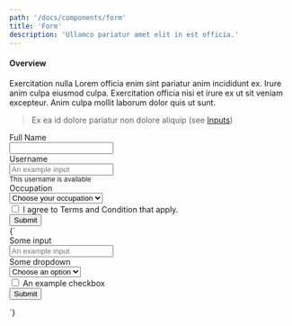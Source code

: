 ```yaml
---
path: '/docs/components/form'
title: 'Form'
description: 'Ullamco pariatur amet elit in est officia.'
---
```



#### Overview

Exercitation nulla Lorem officia enim sint pariatur anim incididunt ex.
Irure anim culpa eiusmod culpa. Exercitation officia nisi et irure ex ut sit veniam excepteur. Anim culpa mollit laborum dolor quis ut sunt.

> Ex ea id dolore pariatur non dolore aliquip (see [Inputs](../introduction/requirements))

<Preview lang="html" layout="horizontal">
  <PreviewDisplay style={{ width: '40%' }}>
    <div className="Form">
      <div className="Form-field">
        <label className="Form-label">Full Name</label>
        <div className="Form-control">
          <input type="text" className="Input" />
        </div>
      </div>
      <div className="Form-field">
        <label className="Form-label">Username</label>
        <div className="Form-control">
          <input type="text" className="Input" placeholder="An example input" />
        </div>
        <small className="Text u-Color-danger">
          This username is available
        </small>
      </div>
      <div className="Form-field">
        <label className="Form-label">Occupation</label>
        <div className="Form-control">
          <div className="Select">
            <select>
              <option selected disabled>
                Choose your occupation
              </option>
              <option>Software Development</option>
              <option>Accounting</option>
            </select>
          </div>
        </div>
      </div>
      <div className="Form-field">
        <div className="Checkbox">
          <input id="exampleCheckbox" type="checkbox" />
          <label for="exampleCheckbox">
            I agree to Terms and Condition that apply.
          </label>
        </div>
      </div>
      <div className="Form-field">
        <button
          type="submit"
          className="Button Button--primary Button--fullWidth"
        >
          Submit
        </button>
      </div>
    </div>
  </PreviewDisplay>
  <PreviewCode>
    {`<form className="Form">
      <div className="Form-field">
        <label className="Form-label">Some input</label>
        <div className="Form-control">
          <input
            type="text"
            className="Input"
            placeholder="An example input"
          />
        </div>
      </div>
      <div className="Form-field">
        <label className="Form-label">Some dropdown</label>
        <div className="Form-control">
          <div className="Select">
            <select>
              <option selected disabled>
                Choose an option
              </option>
              <option>Option 1</option>
              <option>Option 2</option>
            </select>
          </div>
        </div>
      </div>
      <div className="Form-field">
        <div className="Checkbox">
          <input id="exampleCheckbox" type="checkbox" />
          <label for="exampleCheckbox">An example checkbox</label>
        </div>
      </div>
      <div className="Form-field">
        <button type="submit" className="Button Button--primary Button--fullWidth">Submit</button>
      </div>
    </form>
  `}
  </PreviewCode>
</Preview>
